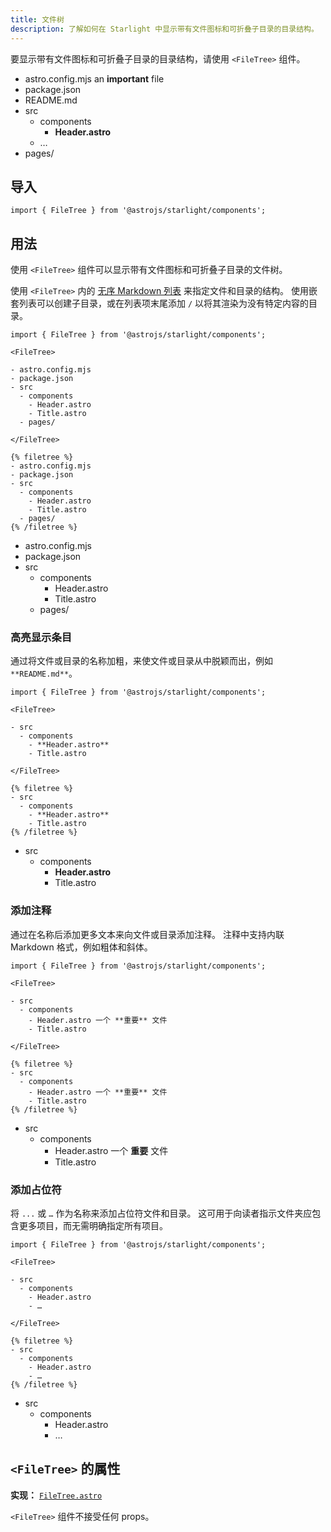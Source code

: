 ```yaml
---
title: 文件树
description: 了解如何在 Starlight 中显示带有文件图标和可折叠子目录的目录结构。
---
```



要显示带有文件图标和可折叠子目录的目录结构，请使用 `<FileTree>` 组件。


<Preview>

<FileTree slot="preview">

- astro.config.mjs an **important** file
- package.json
- README.md
- src
  - components
    - **Header.astro**
  - …
- pages/

</FileTree>

</Preview>

## 导入

```tsx
import { FileTree } from '@astrojs/starlight/components';
```

## 用法

使用 `<FileTree>` 组件可以显示带有文件图标和可折叠子目录的文件树。

使用 `<FileTree>` 内的 [无序 Markdown 列表](https://www.markdownguide.org/basic-syntax/#unordered-lists) 来指定文件和目录的结构。
使用嵌套列表可以创建子目录，或在列表项末尾添加 `/` 以将其渲染为没有特定内容的目录。

<Preview>

```mdx
import { FileTree } from '@astrojs/starlight/components';

<FileTree>

- astro.config.mjs
- package.json
- src
  - components
    - Header.astro
    - Title.astro
  - pages/

</FileTree>
```

<Fragment slot="markdoc">

```markdoc
{% filetree %}
- astro.config.mjs
- package.json
- src
  - components
    - Header.astro
    - Title.astro
  - pages/
{% /filetree %}
```

</Fragment>

<FileTree slot="preview">

- astro.config.mjs
- package.json
- src
  - components
    - Header.astro
    - Title.astro
  - pages/

</FileTree>

</Preview>

### 高亮显示条目

通过将文件或目录的名称加粗，来使文件或目录从中脱颖而出，例如 `**README.md**`。

<Preview>

```mdx {7}
import { FileTree } from '@astrojs/starlight/components';

<FileTree>

- src
  - components
    - **Header.astro**
    - Title.astro

</FileTree>
```

<Fragment slot="markdoc">

```markdoc {4}
{% filetree %}
- src
  - components
    - **Header.astro**
    - Title.astro
{% /filetree %}
```

</Fragment>

<FileTree slot="preview">

- src
  - components
    - **Header.astro**
    - Title.astro

</FileTree>

</Preview>

### 添加注释

通过在名称后添加更多文本来向文件或目录添加注释。
注释中支持内联 Markdown 格式，例如粗体和斜体。

<Preview>

```mdx {7}
import { FileTree } from '@astrojs/starlight/components';

<FileTree>

- src
  - components
    - Header.astro 一个 **重要** 文件
    - Title.astro

</FileTree>
```

<Fragment slot="markdoc">

```markdoc {4}
{% filetree %}
- src
  - components
    - Header.astro 一个 **重要** 文件
    - Title.astro
{% /filetree %}
```

</Fragment>

<FileTree slot="preview">

- src
  - components
    - Header.astro 一个 **重要** 文件
    - Title.astro

</FileTree>

</Preview>

### 添加占位符

将 `...` 或 `…` 作为名称来添加占位符文件和目录。
这可用于向读者指示文件夹应包含更多项目，而无需明确指定所有项目。

<Preview>

```mdx {8}
import { FileTree } from '@astrojs/starlight/components';

<FileTree>

- src
  - components
    - Header.astro
    - …

</FileTree>
```

<Fragment slot="markdoc">

```markdoc {5}
{% filetree %}
- src
  - components
    - Header.astro
    - …
{% /filetree %}
```

</Fragment>

<FileTree slot="preview">

- src
  - components
    - Header.astro
    - …

</FileTree>

</Preview>

## `<FileTree>` 的属性

**实现：** [`FileTree.astro`](https://github.com/withastro/starlight/blob/main/packages/starlight/user-components/FileTree.astro)

`<FileTree>` 组件不接受任何 props。
